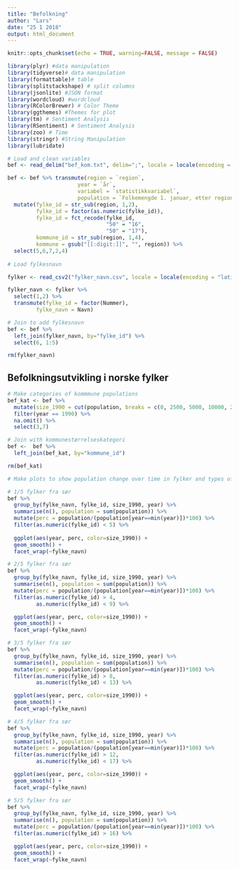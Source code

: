 ```yaml
---
title: "Befolkning"
author: "Lars"
date: "25 1 2018"
output: html_document
---
```


```r
knitr::opts_chunk$set(echo = TRUE, warning=FALSE, message = FALSE)
```

```r
library(plyr) #data manipulation
library(tidyverse)# data manipulation
library(formattable)# table
library(splitstackshape) # split columns
library(jsonlite) #JSON format 
library(wordcloud) #wordcloud
library(RColorBrewer) # Color Theme
library(ggthemes) #Themes for plot
library(tm) # Sentiment Analysis 
library(RSentiment) # Sentiment Analysis
library(zoo) # Time
library(stringr) #String Manipulation
library(lubridate)

# Load and clean variables
bef <- read_delim("bef_kom.txt", delim=";", locale = locale(encoding = "Latin1"))

bef <- bef %>% transmute(region = `region`, 
                      year = `år`,
                      variabel = `statistikkvariabel`,
                      population = `Folkemengde 1. januar, etter region, år og statistikkvariabel`) %>%
  mutate(fylke_id = str_sub(region, 1,2),
         fylke_id = factor(as.numeric(fylke_id)),
         fylke_id = fct_recode(fylke_id, 
                               "50" = "16",
                               "50" = "17"),
         kommune_id = str_sub(region, 1,4),
         kommune = gsub("[[:digit:]]", "", region)) %>%
  select(5,6,7,2,4)
  
# Load fylkesnavn

fylker <- read_csv2("fylker_navn.csv", locale = locale(encoding = "latin1"))

fylker_navn <- fylker %>%
  select(1,2) %>%
  transmute(fylke_id = factor(Nummer),
         fylke_navn = Navn)

# Join to add fylkesnavn
bef <- bef %>% 
  left_join(fylker_navn, by="fylke_id") %>%
  select(6, 1:5)

rm(fylker_navn)
```

## Befolkningsutvikling i norske fylker

```r
# Make categories of kommmune populations
bef_kat <- bef %>% 
  mutate(size_1990 = cut(population, breaks = c(0, 2500, 5000, 10000, 20000, 50000, 1000000), labels = c("2,5k", "5k", "10k", "20k", "50k", "50k+"))) %>%
  filter(year == 1990) %>%
  na.omit() %>%
  select(3,7)

# Join with kommunestørrelseskategori
bef <-  bef %>%
  left_join(bef_kat, by="kommune_id") 

rm(bef_kat)
```

```r
# Make plots to show population change over time in fylker and types of kommuner

# 1/5 fylker fra sør
bef %>%
  group_by(fylke_navn, fylke_id, size_1990, year) %>%
  summarise(n(), population = sum(population)) %>%
  mutate(perc = population/(population[year==min(year)])*100) %>%
  filter(as.numeric(fylke_id) < 5) %>%
  
  ggplot(aes(year, perc, color=size_1990)) +
  geom_smooth() + 
  facet_wrap(~fylke_navn)

# 2/5 fylker fra sør
bef %>%
  group_by(fylke_navn, fylke_id, size_1990, year) %>%
  summarise(n(), population = sum(population)) %>%
  mutate(perc = population/(population[year==min(year)])*100) %>%
  filter(as.numeric(fylke_id) > 4,
         as.numeric(fylke_id) < 9) %>%

  ggplot(aes(year, perc, color=size_1990)) +
  geom_smooth() + 
  facet_wrap(~fylke_navn)

# 3/5 fylker fra sør
bef %>%
  group_by(fylke_navn, fylke_id, size_1990, year) %>%
  summarise(n(), population = sum(population)) %>%
  mutate(perc = population/(population[year==min(year)])*100) %>%
  filter(as.numeric(fylke_id) > 8,
         as.numeric(fylke_id) < 13) %>%

  ggplot(aes(year, perc, color=size_1990)) +
  geom_smooth() + 
  facet_wrap(~fylke_navn)

# 4/5 fylker fra sør
bef %>%
  group_by(fylke_navn, fylke_id, size_1990, year) %>%
  summarise(n(), population = sum(population)) %>%
  mutate(perc = population/(population[year==min(year)])*100) %>%
  filter(as.numeric(fylke_id) > 12,
         as.numeric(fylke_id) < 17) %>%

  ggplot(aes(year, perc, color=size_1990)) +
  geom_smooth() + 
  facet_wrap(~fylke_navn)

# 5/5 fylker fra sør
bef %>%
  group_by(fylke_navn, fylke_id, size_1990, year) %>%
  summarise(n(), population = sum(population)) %>%
  mutate(perc = population/(population[year==min(year)])*100) %>%
  filter(as.numeric(fylke_id) > 16) %>%

  ggplot(aes(year, perc, color=size_1990)) +
  geom_smooth() + 
  facet_wrap(~fylke_navn)
```


